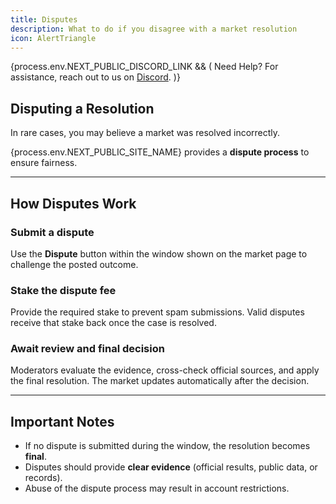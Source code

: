 ```yaml
---
title: Disputes
description: What to do if you disagree with a market resolution
icon: AlertTriangle
---
```



{process.env.NEXT_PUBLIC_DISCORD_LINK && (
<Callout>
  Need Help? For assistance, reach out to us on <a href={process.env.NEXT_PUBLIC_DISCORD_LINK} target="_blank">Discord</a>.
</Callout>
)}

## Disputing a Resolution

In rare cases, you may believe a market was resolved incorrectly.

{process.env.NEXT_PUBLIC_SITE_NAME} provides a **dispute process** to ensure fairness.

---

## How Disputes Work

<Steps>
  <Step>
    <h3 className="!mt-0">Submit a dispute</h3>
    <p>
      Use the <strong>Dispute</strong> button within the window shown on the market
      page to challenge the posted outcome.
    </p>
  </Step>
  <Step>
    <h3 className="!mt-0">Stake the dispute fee</h3>
    <p>
      Provide the required stake to prevent spam submissions. Valid disputes
      receive that stake back once the case is resolved.
    </p>
  </Step>
  <Step>
    <h3 className="!mt-0">Await review and final decision</h3>
    <p>
      Moderators evaluate the evidence, cross-check official sources, and apply
      the final resolution. The market updates automatically after the decision.
    </p>
  </Step>
</Steps>

---

## Important Notes

- If no dispute is submitted during the window, the resolution becomes **final**.  
- Disputes should provide **clear evidence** (official results, public data, or records).  
- Abuse of the dispute process may result in account restrictions.
